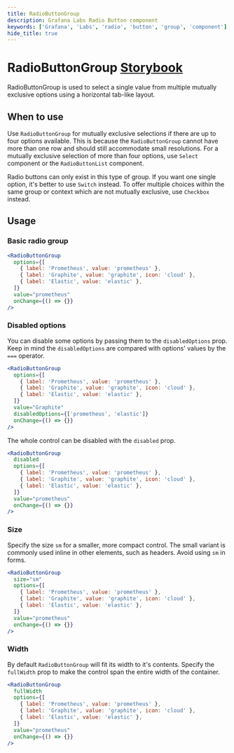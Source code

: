 ```yaml
---
title: RadioButtonGroup
description: Grafana Labs Radio Button component
keywords: ['Grafana', 'Labs', 'radio', 'button', 'group', 'component']
hide_title: true
---
```



# RadioButtonGroup <Badge text='ready' color='green'></Badge> <a href='https://developers.grafana.com/ui/latest/index.html?path=/story/forms-radiobuttongroup--radio-buttons' target='_blank' className='header-links'>Storybook <Icon name="external-link-alt"/> </a>

RadioButtonGroup is used to select a single value from multiple mutually exclusive options using a horizontal tab-like layout.

## When to use

Use `RadioButtonGroup` for mutually exclusive selections if there are up to four options available. This is because the `RadioButtonGroup` cannot have more than one row and should still accommodate small resolutions. For a mutually exclusive selection of more than four options, use `Select` component or the `RadioButtonList` component.

Radio buttons can only exist in this type of group. If you want one single option, it's better to use `Switch` instead. To offer multiple choices within the same group or context which are not mutually exclusive, use `Checkbox` instead.

## Usage

### Basic radio group

```jsx
<RadioButtonGroup
  options={[
    { label: 'Prometheus', value: 'prometheus' },
    { label: 'Graphite', value: 'graphite', icon: 'cloud' },
    { label: 'Elastic', value: 'elastic' },
  ]}
  value="prometheus"
  onChange={() => {}}
/>
```

### Disabled options

You can disable some options by passing them to the `disabledOptions` prop.
Keep in mind the `disabledOptions` are compared with options' values by the `===` operator.

```jsx
<RadioButtonGroup
  options={[
    { label: 'Prometheus', value: 'prometheus' },
    { label: 'Graphite', value: 'graphite', icon: 'cloud' },
    { label: 'Elastic', value: 'elastic' },
  ]}
  value="Graphite"
  disabledOptions={['prometheus', 'elastic']}
  onChange={() => {}}
/>
```

The whole control can be disabled with the `disabled` prop.

```jsx
<RadioButtonGroup
  disabled
  options={[
    { label: 'Prometheus', value: 'prometheus' },
    { label: 'Graphite', value: 'graphite', icon: 'cloud' },
    { label: 'Elastic', value: 'elastic' },
  ]}
  value="prometheus"
  onChange={() => {}}
/>
```

### Size

Specify the size `sm` for a smaller, more compact control. The small variant is commonly used inline in other elements, such as headers. Avoid using `sm` in forms.

```jsx
<RadioButtonGroup
  size="sm"
  options={[
    { label: 'Prometheus', value: 'prometheus' },
    { label: 'Graphite', value: 'graphite', icon: 'cloud' },
    { label: 'Elastic', value: 'elastic' },
  ]}
  value="prometheus"
  onChange={() => {}}
/>
```

### Width

By default `RadioButtonGroup` will fit its width to it's contents. Specify the `fullWidth` prop to make the control span the entire width of the container.

```jsx
<RadioButtonGroup
  fullWidth
  options={[
    { label: 'Prometheus', value: 'prometheus' },
    { label: 'Graphite', value: 'graphite', icon: 'cloud' },
    { label: 'Elastic', value: 'elastic' },
  ]}
  value="prometheus"
  onChange={() => {}}
/>
```
